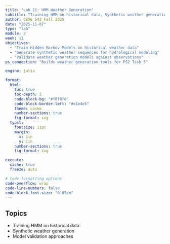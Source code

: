 ```yaml
---
title: "Lab 11: HMM Weather Generation"
subtitle: "Training HMM on historical data, Synthetic weather generation, Model validation approaches"
author: CEVE 543 Fall 2025
date: "2025-11-07"
type: "lab"
module: 2
week: 11
objectives:
  - "Train Hidden Markov Models on historical weather data"
  - "Generate synthetic weather sequences for hydrological modeling"
  - "Validate weather generation models against observations"
ps_connection: "Builds weather generation tools for PS2 Task 5"

engine: julia

format:
  html:
    toc: true
    toc-depth: 2
    code-block-bg: "#f8f8f8"
    code-block-border-left: "#e1e4e5"
    theme: cosmo
    number-sections: true
    fig-format: svg
  typst:
    fontsize: 11pt
    margin: 
      x: 1in
      y: 1in
    number-sections: true
    fig-format: svg

execute: 
  cache: true
  freeze: auto

# Code formatting options
code-overflow: wrap
code-line-numbers: false
code-block-font-size: "0.85em"
---
```


## Topics

- Training HMM on historical data
- Synthetic weather generation
- Model validation approaches

